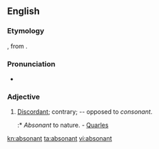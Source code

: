 ==English==

===Etymology===
{{prefix|ab|sonant|t1=away|t2=voiced sound}}, from {{etyl|la}} {{term|sonare|sound|lang=la}}.

===Pronunciation===
* {{a|US}} {{IPA|ˈæb.sə.nənt/}}

===Adjective===
{{en-adj}}

# {{archaic}} [[discordant|Discordant]]; contrary; -- opposed to ''consonant''.
#:* ''Absonant'' to nature. - [[Quarles]]

[[kn:absonant]]
[[ta:absonant]]
[[vi:absonant]]